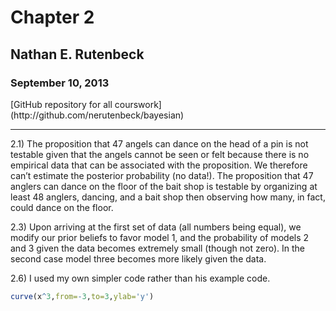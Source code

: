 Chapter 2
========================================================

## Nathan E. Rutenbeck
### September 10, 2013
[GitHub repository for all courswork] (http://github.com/nerutenbeck/bayesian)

--------------------------------------------------------

2.1) The proposition that 47 angels can dance on the head of a pin is not testable given that the angels cannot be seen or felt because there is no empirical data that can be associated with the proposition. We therefore can't estimate the posterior probability (no data!). The proposition that 47 anglers can dance on the floor of the bait shop is testable by organizing at least 48 anglers, dancing, and a bait shop then observing how many, in fact, could dance on the floor.

2.3) Upon arriving at the first set of data (all numbers being equal), we modify our prior beliefs to favor model 1, and the probability of models 2 and 3 given the data becomes extremely small (though not zero). In the second case model three becomes more likely given the data.

2.6) I used my own simpler code rather than his example code.

```r
curve(x^3,from=-3,to=3,ylab='y')
```
